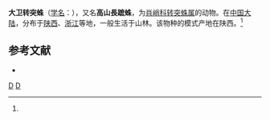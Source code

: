 {{Speciesbox
| taxon = Metleucauge davidi
| binomial_authority = (Schenkel, 1963)<ref name='id13399'>{{cite web| url =http://www.bioinfo.cn/db05/BjdwSpecies.php?action=view&id=13399| title =大卫转突蛛| work =《中国动物物种编目数据库》| publisher =中国科学院微生物研究所| author =中国科学院动物研究所| accessdate =2009-04-28| deadurl =yes| archiveurl =https://web.archive.org/web/20160305065550/http://www.bioinfo.cn/db05/BjdwSpecies.php?action=view&id=13399| archivedate =2016-03-05}}</ref>
}}

'''大卫转突蛛'''（[[学名|学名]]：{{lang|la|''Metleucauge davidi''}}），又名'''高山長蹠蛛'''，为[[肖峭科|肖峭科]][[转突蛛属|转突蛛属]]的动物。在[[中国大陆|中国大陆]]，分布于[[陕西|陕西]]、[[浙江|浙江]]等地，一般生活于山林。该物种的模式产地在陕西。<ref name='id13399'/>

== 参考文献 ==
{{reflist}}
* {{TaiBNET| zh=高山長蹠蛛 | id=410066 | binomial=Metleucauge davidi | authority=Schenkel, 1963 | var= | accessdate=2013-01-24}}
{{taxonbar}}
[[Category:_1963年描述的动物|D]]
[[Category:转突蛛属|D]]